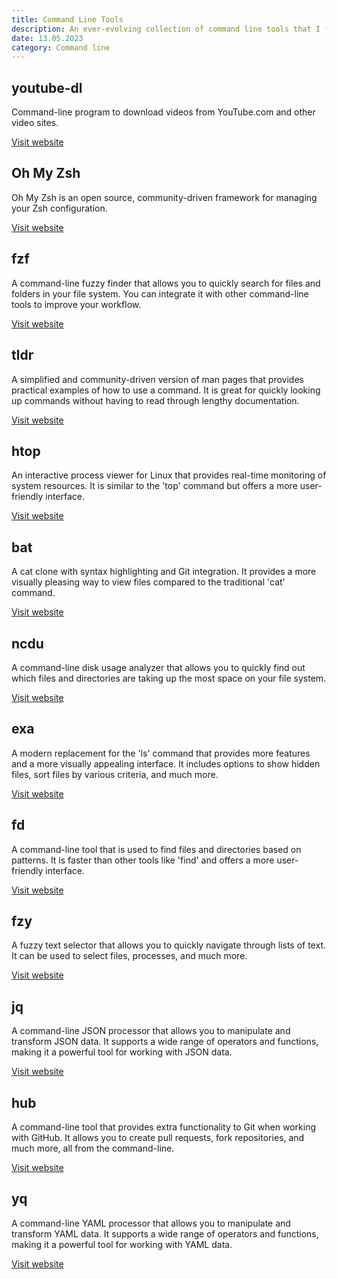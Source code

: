 ```yaml
---
title: Command Line Tools
description: An ever-evolving collection of command line tools that I find useful or just fun to play with.
date: 13.05.2023
category: Command line
---
```


## youtube-dl

Command-line program to download videos from YouTube.com and other video sites.

[Visit website](https://ytdl-org.github.io/youtube-dl)

## Oh My Zsh

Oh My Zsh is an open source, community-driven framework for managing your Zsh configuration.

[Visit website](https://ohmyz.sh/)

## fzf

A command-line fuzzy finder that allows you to quickly search for files and folders in your file system. You can integrate it with other command-line tools to improve your workflow.

[Visit website](https://github.com/junegunn/fzf)

## tldr

A simplified and community-driven version of man pages that provides practical examples of how to use a command. It is great for quickly looking up commands without having to read through lengthy documentation.

[Visit website](https://tldr.sh/)


## htop

An interactive process viewer for Linux that provides real-time monitoring of system resources. It is similar to the 'top' command but offers a more user-friendly interface.

[Visit website](https://htop.dev/)


## bat

A cat clone with syntax highlighting and Git integration. It provides a more visually pleasing way to view files compared to the traditional 'cat' command.

[Visit website](https://github.com/sharkdp/bat)


## ncdu

A command-line disk usage analyzer that allows you to quickly find out which files and directories are taking up the most space on your file system.

[Visit website](https://dev.yorhel.nl/ncdu)


## exa

A modern replacement for the 'ls' command that provides more features and a more visually appealing interface. It includes options to show hidden files, sort files by various criteria, and much more.

[Visit website](https://the.exa.website/)


## fd

A command-line tool that is used to find files and directories based on patterns. It is faster than other tools like 'find' and offers a more user-friendly interface.

[Visit website](https://github.com/sharkdp/fd)


## fzy

A fuzzy text selector that allows you to quickly navigate through lists of text. It can be used to select files, processes, and much more.

[Visit website](https://github.com/jhawthorn/fzy)

## jq

A command-line JSON processor that allows you to manipulate and transform JSON data. It supports a wide range of operators and functions, making it a powerful tool for working with JSON data.

[Visit website](https://stedolan.github.io/jq/)

## hub

A command-line tool that provides extra functionality to Git when working with GitHub. It allows you to create pull requests, fork repositories, and much more, all from the command-line.

[Visit website](https://hub.github.com/)

## yq

A command-line YAML processor that allows you to manipulate and transform YAML data. It supports a wide range of operators and functions, making it a powerful tool for working with YAML data.

[Visit website](https://github.com/mikefarah/yq)
